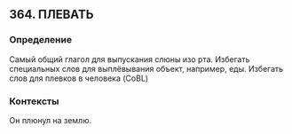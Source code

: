 ## 364. ПЛЕВАТЬ
### Определение
Самый общий глагол для выпускания слюны изо рта. Избегать специальных слов для выплёвывания объект, например, еды. Избегать слов для плевков в человека (CoBL)

### Контексты
Он плюнул на землю.

